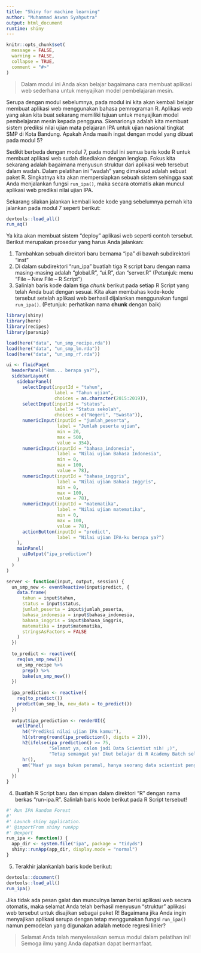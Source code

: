 ```yaml
---
title: "Shiny for machine learning"
author: "Muhammad Aswan Syahputra"
output: html_document
runtime: shiny
---
```


```r
knitr::opts_chunk$set(
  message = FALSE,
  warning = FALSE,
  collapse = TRUE,
  comment = "#>"
)
```
<!-- Baris kode di atas merupakan pengaturan untuk dokumen R Markdown dan tidak akan tercetak pada berkas dokumen akhir -->

> Dalam modul ini Anda akan belajar bagaimana cara membuat aplikasi web sederhana untuk menyajikan model pembelajaran mesin.

Serupa dengan modul sebelumnya, pada modul ini kita akan kembali belajar membuat aplikasi web menggunakan bahasa pemrograman R. Aplikasi web yang akan kita buat sekarang memiliki tujuan untuk menyajikan model pembelajaran mesin kepada pengguna. Skenarionya adalah kita membuat sistem prediksi nilai ujian mata pelajaran IPA untuk ujian nasional tingkat SMP di Kota Bandung. Apakah Anda masih ingat dengan model yang dibuat pada modul 5?

Sedikit berbeda dengan modul 7, pada modul ini semua baris kode R untuk membuat aplikasi web sudah disediakan dengan lengkap. Fokus kita sekarang adalah bagaimana menyusun struktur dari aplikasi web tersebut dalam wadah. Dalam pelatihan ini "wadah" yang dimaksud adalah sebuat paket R. Singkatnya kita akan mempersiapkan sebuah sistem sehingga saat Anda menjalankan fungsi `run_ipa()`, maka secara otomatis akan muncul aplikasi web prediksi nilai ujian IPA.

Sekarang silakan jalankan kembali kode kode yang sebelumnya pernah kita jalankan pada modul 7 seperti berikut:

```r
devtools::load_all()
run_aq()
```

Ya kita akan membuat sistem "deploy" aplikasi web seperti contoh tersebut. Berikut merupakan prosedur yang harus Anda jalankan:

1. Tambahkan sebuah direktori baru bernama "ipa" di bawah subdirektori "inst"
2. Di dalam subdirektori "run_ipa" buatlah tiga R script baru dengan nama masing-masing adalah "global.R", "ui.R", dan "server.R" (Petunjuk: menu "File -- New File -- R Script")
3. Salinlah baris kode dalam tiga *chunk* berikut pada setiap R Script yang telah Anda buat dengan sesuai. Kita akan membahas kode-kode tersebut setelah aplikasi web berhasil dijalankan menggunakan fungsi `run_ipa()`. (Petunjuk: perhatikan nama **chunk** dengan baik)

```r
library(shiny)
library(here)
library(recipes)
library(parsnip)

load(here("data", "un_smp_recipe.rda"))
load(here("data", "un_smp_lm.rda"))
load(here("data", "un_smp_rf.rda"))
```

```r
ui <- fluidPage(
  headerPanel("Hmm... berapa ya?"),
  sidebarLayout(
    sidebarPanel(
      selectInput(inputId = "tahun",
                  label = "Tahun ujian",
                  choices = as.character(2015:2019)),
      selectInput(inputId = "status",
                  label = "Status sekolah",
                  choices = c("Negeri", "Swasta")),
      numericInput(inputId = "jumlah_peserta",
                   label = "Jumlah peserta ujian",
                   min = 20,
                   max = 500,
                   value = 354),
      numericInput(inputId = "bahasa_indonesia",
                   label = "Nilai ujian Bahasa Indonesia",
                   min = 0,
                   max = 100,
                   value = 78),
      numericInput(inputId = "bahasa_inggris",
                   label = "Nilai ujian Bahasa Inggris",
                   min = 0,
                   max = 100,
                   value = 78),
      numericInput(inputId = "matematika",
                   label = "Nilai ujian matematika",
                   min = 0,
                   max = 100,
                   value = 78),
      actionButton(inputId = "predict",
                   label = "Nilai ujian IPA-ku berapa ya?")
    ),
    mainPanel(
      uiOutput("ipa_prediction")
    )
  )
)
```


```r
server <- function(input, output, session) {
  un_smp_new <- eventReactive(input$predict, {
    data.frame(
      tahun = input$tahun,
      status = input$status,
      jumlah_peserta = input$jumlah_peserta,
      bahasa_indonesia = input$bahasa_indonesia,
      bahasa_inggris = input$bahasa_inggris,
      matematika = input$matematika,
      stringsAsFactors = FALSE
    )
  })
  
  to_predict <- reactive({
    req(un_smp_new())
    un_smp_recipe %>% 
      prep() %>% 
      bake(un_smp_new())
  })
  
  ipa_prediction <- reactive({
    req(to_predict())
    predict(un_smp_lm, new_data = to_predict())
  })
  
  output$ipa_prediction <- renderUI({
    wellPanel(
      h4("Prediksi nilai ujian IPA kamu:"),
      h1(strong(round(ipa_prediction(), digits = 2))),
      h2(ifelse(ipa_prediction() >= 75, 
                "Selamat ya, calon jadi Data Scientist nih! ;)",
                "Tetap semangat ya! Ikut belajar di R Academy Batch selanjutnya yuk ;)")),
      hr(),
      em("Maaf ya saya bukan peramal, hanya seorang data scientist pengguna metode pemdelan Random Forest", icon("smile"))
    )
  })
}
```

4. Buatlah R Script baru dan simpan dalam direktori "R" dengan nama berkas "run-ipa.R". Salinlah baris kode berikut pada R Script tersebut!

```r
#' Run IPA Random Forest
#'
#' Launch shiny application.
#' @importFrom shiny runApp
#' @export
run_ipa <- function() {
  app_dir <- system.file("ipa", package = "tidyds")
  shiny::runApp(app_dir, display.mode = "normal")
}
```

5. Terakhir jalankanlah baris kode berikut:

```r
devtools::document()
devtools::load_all()
run_ipa()
```

Jika tidak ada pesan galat dan munculnya laman berisi aplikasi web secara otomatis, maka selamat Anda telah berhasil menyusun "struktur" aplikasi web tersebut untuk disajikan sebagai paket R! Bagaimana jika Anda ingin menyajikan aplikasi serupa dengan tetap menggunakan fungsi `run_ipa()` namun pemodelan yang digunakan adalah metode regresi linier?

> Selamat Anda telah menyelesaikan semua modul dalam pelatihan ini! Semoga ilmu yang Anda dapatkan dapat bermanfaat.

